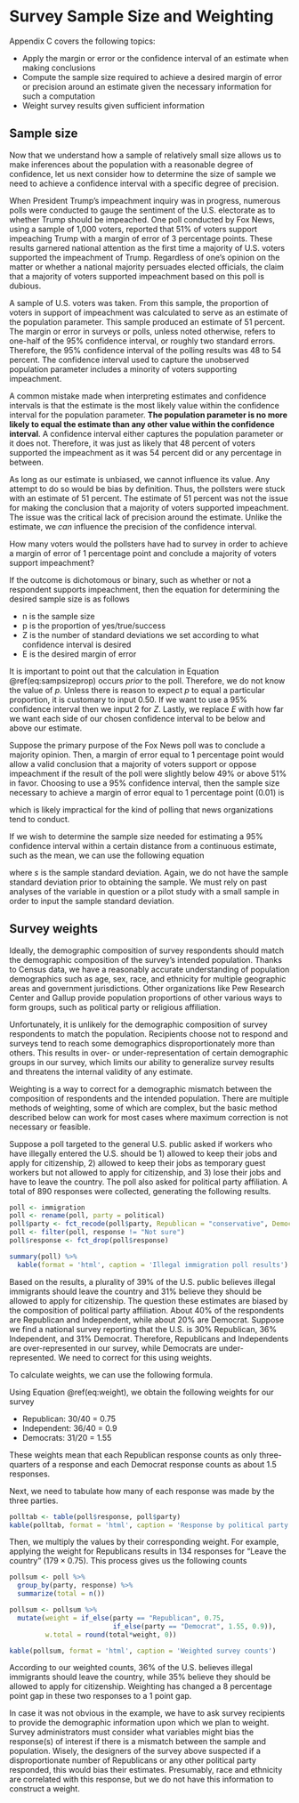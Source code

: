 # Survey Sample Size and Weighting {#appendixC}

Appendix C covers the following topics:

- Apply the margin or error or the confidence interval of an estimate when making conclusions
- Compute the sample size required to achieve a desired margin of error or precision around an estimate given the necessary information for such a computation
- Weight survey results given sufficient information

## Sample size

Now that we understand how a sample of relatively small size allows us to make inferences about the population with a reasonable degree of confidence, let us next consider how to determine the size of sample we need to achieve a confidence interval with a specific degree of precision.

When President Trump's impeachment inquiry was in progress, numerous polls were conducted to gauge the sentiment of the U.S. electorate as to whether Trump should be impeached. One poll conducted by Fox News, using a sample of 1,000 voters, reported that 51% of voters support impeaching Trump with a margin of error of 3 percentage points. These results garnered national attention as the first time a majority of U.S. voters supported the impeachment of Trump. Regardless of one's opinion on the matter or whether a national majority persuades elected officials, the claim that a majority of voters supported impeachment based on this poll is dubious. 

A sample of U.S. voters was taken. From this sample, the proportion of voters in support of impeachment was calculated to serve as an estimate of the population parameter. This sample produced an estimate of 51 percent. The margin or error in surveys or polls, unless noted otherwise, refers to one-half of the 95% confidence interval, or roughly two standard errors. Therefore, the 95% confidence interval of the polling results was 48 to 54 percent. The confidence interval used to capture the unobserved population parameter includes a minority of voters supporting impeachment.

A common mistake made when interpreting estimates and confidence intervals is that the estimate is the most likely value within the confidence interval for the population parameter. **The population parameter is no more likely to equal the estimate than any other value within the confidence interval**. A confidence interval either captures the population parameter or it does not. Therefore, it was just as likely that 48 percent of voters supported the impeachment as it was 54 percent did or any percentage in between.

As long as our estimate is unbiased, we cannot influence its value. Any attempt to do so would be bias by definition. Thus, the pollsters were stuck with an estimate of 51 percent. The estimate of 51 percent was not the issue for making the conclusion that a majority of voters supported impeachment. The issue was the critical lack of precision around the estimate. Unlike the estimate, we *can* influence the precision of the confidence interval.

How many voters would the pollsters have had to survey in order to achieve a margin of error of 1 percentage point and conclude a majority of voters support impeachment?

If the outcome is dichotomous or binary, such as whether or not a respondent supports impeachment, then the equation for determining the desired sample size is as follows

\begin{equation}
n=p(1-p)({\frac{Z}{E}})^2
(\#eq:sampsizeprop)
\end{equation}

- n is the sample size
- p is the proportion of yes/true/success
- Z is the number of standard deviations we set according to what confidence interval is desired
- E is the desired margin of error

It is important to point out that the calculation in Equation \@ref(eq:sampsizeprop) occurs *prior* to the poll. Therefore, we do not know the value of $p$. Unless there is reason to expect $p$ to equal a particular proportion, it is customary to input 0.50. If we want to use a 95% confidence interval then we input 2 for $Z$. Lastly, we replace $E$ with how far we want each side of our chosen confidence interval to be below and above our estimate.

Suppose the primary purpose of the Fox News poll was to conclude a majority opinion. Then, a margin of error equal to 1 percentage point would allow a valid conclusion that a majority of voters support or oppose impeachment if the result of the poll were slightly below 49% or above 51% in favor. Choosing to use a 95% confidence interval, then the sample size necessary to achieve a margin of error equal to 1 percentage point (0.01) is

\begin{equation}
n=0.5(1-0.5)({\frac{1.96}{0.01}})^2\\
n=9,604
\end{equation}

which is likely impractical for the kind of polling that news organizations tend to conduct.

If we wish to determine the sample size needed for estimating a 95% confidence interval within a certain distance from a continuous estimate, such as the mean, we can use the following equation 

\begin{equation}
n=(\frac{sZ}{E})^2
(\#eq:sampsizemean)
\end{equation}

where $s$ is the sample standard deviation. Again, we do not have the sample standard deviation prior to obtaining the sample. We must rely on past analyses of the variable in question or a pilot study with a small sample in order to input the sample standard deviation. 

## Survey weights

Ideally, the demographic composition of survey respondents should match the demographic composition of the survey's intended population. Thanks to Census data, we have a reasonably accurate understanding of population demographics such as age, sex, race, and ethnicity for multiple geographic areas and government jurisdictions. Other organizations like Pew Research Center and Gallup provide population proportions of other various ways to form groups, such as political party or religious affiliation. 

Unfortunately, it is unlikely for the demographic composition of survey respondents to match the population. Recipients choose not to respond and surveys tend to reach some demographics disproportionately more than others. This results in over- or under-representation of certain demographic groups in our survey, which limits our ability to generalize survey results and threatens the internal validity of any estimate.

Weighting is a way to correct for a demographic mismatch between the composition of respondents and the intended population. There are multiple methods of weighting, some of which are complex, but the basic method described below can work for most cases where maximum correction is not necessary or feasible.

Suppose a poll targeted to the general U.S. public asked if workers who have illegally entered the U.S. should be 1) allowed to keep their jobs and apply for citizenship, 2) allowed to keep their jobs as temporary guest workers but not allowed to apply for citizenship, and 3) lose their jobs and have to leave the country. The poll also asked for political party affiliation. A total of 890 responses were collected, generating the following results.

```r
poll <- immigration
poll <- rename(poll, party = political)
poll$party <- fct_recode(poll$party, Republican = "conservative", Democrat = "liberal", Independent = "moderate")
poll <- filter(poll, response != "Not sure")
poll$response <- fct_drop(poll$response)
```

```r
summary(poll) %>% 
  kable(format = 'html', caption = 'Illegal immigration poll results')
```

Based on the results, a plurality of 39% of the U.S. public believes illegal immigrants should leave the country and 31% believe they should be allowed to apply for citizenship. The question these estimates are biased by the composition of political party affiliation. About 40% of the respondents are Republican and Independent, while about 20% are Democrat. Suppose we find a national survey reporting that the U.S. is 30% Republican, 36% Independent, and 31% Democrat. Therefore, Republicans and Independents are over-represented in our survey, while Democrats are under-represented. We need to correct for this using weights.

To calculate weights, we can use the following formula.

\begin{equation}
Weight = \frac{Population}{Sample}
(\#eq:weight)
\end{equation}

Using Equation \@ref(eq:weight), we obtain the following weights for our survey

- Republican:  30/40 = 0.75
- Independent: 36/40 = 0.9
- Democrats: 31/20 = 1.55

These weights mean that each Republican response counts as only three-quarters of a response and each Democrat response counts as about 1.5 responses.

Next, we need to tabulate how many of each response was made by the three parties. 

```r
polltab <- table(poll$response, poll$party)
kable(polltab, format = 'html', caption = 'Response by political party')
```

Then, we multiply the values by their corresponding weight. For example, applying the weight for Republicans results in 134 responses for "Leave the country" ($179 \times 0.75$). This process gives us the following counts

```r
pollsum <- poll %>% 
  group_by(party, response) %>% 
  summarize(total = n()) 

pollsum <- pollsum %>% 
  mutate(weight = if_else(party == "Republican", 0.75, 
                          if_else(party == "Democrat", 1.55, 0.9)),
         w.total = round(total*weight, 0))
```

```r
kable(pollsum, format = 'html', caption = 'Weighted survey counts')
```

According to our weighted counts, 36% of the U.S. believes illegal immigrants should leave the country, while 35% believe they should be allowed to apply for citizenship. Weighting has changed a 8 percentage point gap in these two responses to a 1 point gap.

In case it was not obvious in the example, we have to ask survey recipients to provide the demographic information upon which we plan to weight. Survey administrators must consider what variables might bias the response(s) of interest if there is a mismatch between the sample and population. Wisely, the designers of the survey above suspected if a disproportionate number of Republicans or any other political party responded, this would bias their estimates. Presumably, race and ethnicity are correlated with this response, but we do not have this information to construct a weight.